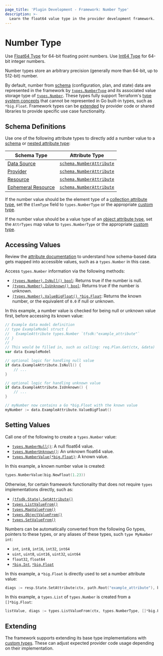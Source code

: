 ```yaml
---
page_title: 'Plugin Development - Framework: Number Type'
description: >-
  Learn the float64 value type in the provider development framework.
---
```


# Number Type

<Tip>

Use [Float64 Type](/terraform/plugin/framework/handling-data/types/float64) for 64-bit floating point numbers. Use [Int64 Type](/terraform/plugin/framework/handling-data/types/int64) for 64-bit integer numbers.

</Tip>

Number types store an arbitrary precision (generally more than 64-bit, up to 512-bit) number.

By default, number from [schema](/terraform/plugin/framework/handling-data/schemas) (configuration, plan, and state) data are represented in the framework by [`types.NumberType`](https://pkg.go.dev/github.com/hashicorp/terraform-plugin-framework/types#NumberType) and its associated value storage type of [`types.Number`](https://pkg.go.dev/github.com/hashicorp/terraform-plugin-framework/types#Number). These types fully support Terraform's [type system concepts](/terraform/plugin/framework/handling-data/terraform-concepts) that cannot be represented in Go built-in types, such as `*big.Float`. Framework types can be [extended](#extending) by provider code or shared libraries to provide specific use case functionality.

## Schema Definitions

Use one of the following attribute types to directly add a number value to a [schema](/terraform/plugin/framework/handling-data/schemas) or [nested attribute type](/terraform/plugin/framework/handling-data/attributes#nested-attribute-types):

| Schema Type | Attribute Type |
|-------------|----------------|
| [Data Source](/terraform/plugin/framework/data-sources) | [`schema.NumberAttribute`](https://pkg.go.dev/github.com/hashicorp/terraform-plugin-framework/datasource/schema#NumberAttribute) |
| [Provider](/terraform/plugin/framework/provider) | [`schema.NumberAttribute`](https://pkg.go.dev/github.com/hashicorp/terraform-plugin-framework/provider/schema#NumberAttribute) |
| [Resource](/terraform/plugin/framework/resources) | [`schema.NumberAttribute`](https://pkg.go.dev/github.com/hashicorp/terraform-plugin-framework/resource/schema#NumberAttribute) |
| [Ephemeral Resource](/terraform/plugin/framework/ephemeral-resources) | [`schema.NumberAttribute`](https://pkg.go.dev/github.com/hashicorp/terraform-plugin-framework/ephemeral/schema#NumberAttribute) |

If the number value should be the element type of a [collection attribute type](/terraform/plugin/framework/handling-data/attributes#collection-attribute-types), set the `ElemType` field to `types.NumberType` or the appropriate [custom type](#extending).

If the number value should be a value type of an [object attribute type](/terraform/plugin/framework/handling-data/attributes#object-attribute-type), set the `AttrTypes` map value to `types.NumberType` or the appropriate [custom type](#extending).

## Accessing Values

<Tip>

Review the [attribute documentation](/terraform/plugin/framework/handling-data/attributes/number#accessing-values) to understand how schema-based data gets mapped into accessible values, such as a `types.Number` in this case.

</Tip>

Access `types.Number` information via the following methods:

* [`(types.Number).IsNull() bool`](https://pkg.go.dev/github.com/hashicorp/terraform-plugin-framework/types/basetypes#NumberValue.IsNull): Returns true if the number is null.
* [`(types.Number).IsUnknown() bool`](https://pkg.go.dev/github.com/hashicorp/terraform-plugin-framework/types/basetypes#NumberValue.IsUnknown): Returns true if the number is unknown.
* [`(types.Number).ValueBigFloat() *big.Float`](https://pkg.go.dev/github.com/hashicorp/terraform-plugin-framework/types/basetypes#NumberValue.ValueNumber): Returns the known number, or the equivalent of `0.0` if null or unknown.

In this example, a number value is checked for being null or unknown value first, before accessing its known value:

```go
// Example data model definition
// type ExampleModel struct {
//   ExampleAttribute types.Number `tfsdk:"example_attribute"`
// }
//
// This would be filled in, such as calling: req.Plan.Get(ctx, &data)
var data ExampleModel

// optional logic for handling null value
if data.ExampleAttribute.IsNull() {
    // ...
}

// optional logic for handling unknown value
if data.ExampleAttribute.IsUnknown() {
    // ...
}

// myNumber now contains a Go *big.Float with the known value
myNumber := data.ExampleAttribute.ValueBigFloat()
```

## Setting Values

Call one of the following to create a `types.Number` value:

* [`types.NumberNull()`](https://pkg.go.dev/github.com/hashicorp/terraform-plugin-framework/types#NumberNull): A null float64 value.
* [`types.NumberUnknown()`](https://pkg.go.dev/github.com/hashicorp/terraform-plugin-framework/types#NumberUnknown): An unknown float64 value.
* [`types.NumberValue(*big.Float)`](https://pkg.go.dev/github.com/hashicorp/terraform-plugin-framework/types#NumberValue): A known value.

In this example, a known number value is created:

```go
types.NumberValue(big.NewFloat(1.23))
```

Otherwise, for certain framework functionality that does not require `types` implementations directly, such as:

* [`(tfsdk.State).SetAttribute()`](https://pkg.go.dev/github.com/hashicorp/terraform-plugin-framework/tfsdk#State.SetAttribute)
* [`types.ListValueFrom()`](https://pkg.go.dev/github.com/hashicorp/terraform-plugin-framework/types#ListValueFrom)
* [`types.MapValueFrom()`](https://pkg.go.dev/github.com/hashicorp/terraform-plugin-framework/types#MapValueFrom)
* [`types.ObjectValueFrom()`](https://pkg.go.dev/github.com/hashicorp/terraform-plugin-framework/types#ObjectValueFrom)
* [`types.SetValueFrom()`](https://pkg.go.dev/github.com/hashicorp/terraform-plugin-framework/types#SetValueFrom)

Numbers can be automatically converted from the following Go types, pointers to these types, or any aliases of these types, such `type MyNumber int`:

* `int`, `int8`, `int16`, `int32`, `int64`
* `uint`, `uint8`, `uint16`, `uint32`, `uint64`
* `float32`, `float64`
* [`*big.Int`](https://pkg.go.dev/math/big#Int), [`*big.Float`](https://pkg.go.dev/math/big#Float)

In this example, a `*big.Float` is directly used to set a number attribute value:

```go
diags := resp.State.SetAttribute(ctx, path.Root("example_attribute"), big.NewFloat(1.23))
```

In this example, a `types.List` of `types.Number` is created from a `[]*big.Float`:

```go
listValue, diags := types.ListValueFrom(ctx, types.NumberType, []*big.Float{big.NewFloat(1.2), big.NewFloat(2.4)})
```

## Extending

The framework supports extending its base type implementations with [custom types](/terraform/plugin/framework/handling-data/types/custom). These can adjust expected provider code usage depending on their implementation.

